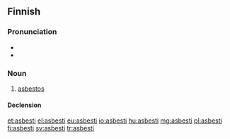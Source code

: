 ==Finnish==
{{wikipedia|lang=fi}}

===Pronunciation===
* {{hyphenation|as|bes|ti|lang=fi}}
* {{IPA|/ˈɑsbesti/|lang=fi}}

===Noun===
{{fi-noun}}

# {{context|mineral|lang=fi}} [[asbestos]]

====Declension====
{{fi-decl-risti|asbest|||a}}

[[et:asbesti]]
[[el:asbesti]]
[[eu:asbesti]]
[[io:asbesti]]
[[hu:asbesti]]
[[mg:asbesti]]
[[pl:asbesti]]
[[fi:asbesti]]
[[sv:asbesti]]
[[tr:asbesti]]